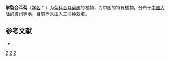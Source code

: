 {{Speciesbox
| genus = Synotis
| species = palmatisecta
| authority = Y. L. Chen et D. J. Liu
}}

'''掌裂合耳菊'''（[[学名|学名]]：{{lang|la|''Synotis palmatisecta''}}）为[[菊科|菊科]][[合耳菊属|合耳菊属]]的植物，为中国的特有植物。分布于[[中国大陆|中国大陆]]的[[贵州|贵州]]等地，目前尚未由人工引种栽培。

== 参考文献 ==
<div class="references-small">
* {{cite web| url =http://www.bioinfo.cn/db05/KmzwSpecies.php?action=view&id=5773| title =掌裂合耳菊| work =《中国高等植物数据库全库》| publisher =中国科学院微生物研究所| author =昆明植物研究所| accessdate =2009-02-25| deadurl =yes| archiveurl =https://web.archive.org/web/20160305021435/http://www.bioinfo.cn/db05/KmzwSpecies.php?action=view&id=5773| archivedate =2016-03-05}}
</div>
{{Taxonbar|from=Q11077992}}

[[Category:合耳菊属|Z]]
[[Category:中国特有植物|Z]]
[[Category:贵州植物|Z]]


{{植物小作品}}